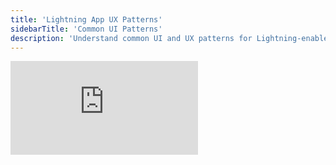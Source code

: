 ```yaml
---
title: 'Lightning App UX Patterns'
sidebarTitle: 'Common UI Patterns'
description: 'Understand common UI and UX patterns for Lightning-enabled apps.'
---
```


<iframe
  className="w-full aspect-video rounded-lg"
  src="https://www.youtube.com/embed/0F05XyuslZc"
  title="Lighting UI UX"
  frameborder="0"
  allow="accelerometer; autoplay; clipboard-write; encrypted-media; gyroscope; picture-in-picture"
  allowfullscreen
></iframe>